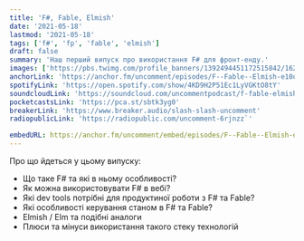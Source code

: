 ```yaml
---
title: 'F#, Fable, Elmish'
date: '2021-05-18'
lastmod: '2021-05-18'
tags: ['f#', 'fp', 'fable', 'elmish']
draft: false
summary: 'Наш перший випуск про використання F# для фронт-енду.'
images: ['https://pbs.twimg.com/profile_banners/1392494451172515842/1620833857/1500x500']
anchorLink: 'https://anchor.fm/uncomment/episodes/F--Fable--Elmish-e10o95r'
spotifyLink: 'https://open.spotify.com/show/4KD9H2P51Ec1LyVGKtO8tY'
soundcloudLink: 'https://soundcloud.com/uncommentpodcast/f-fable-elmish'
pocketcastsLink: 'https://pca.st/sbtk3yg0'
breakerLink: 'https://www.breaker.audio/slash-slash-uncomment'
radiopublicLink: 'https://radiopublic.com/uncomment-6rjnzz`'

embedURL: https://anchor.fm/uncomment/embed/episodes/F--Fable--Elmish-e10o95r
---
```


<PodcastContent
  url={embedURL}
  anchorLink={anchorLink}
  spotifyLink={spotifyLink}
  soundcloudLink={soundcloudLink}
  pocketcastsLink={pocketcastsLink}
  breakerLink={breakerLink}
  radiopublicLink={radiopublicLink}
  embedURL={embedURL}
/>

Про що йдеться у цьому випуску:

- Що таке F# та які в ньому особливості?
- Як можна використовувати F# в вебі?
- Які dev tools потрібні для продуктиної роботи з F# та Fable?
- Які особливості керування станом в F# та Fable?
- Elmish / Elm та подібні аналоги
- Плюси та мінуси використання такого стеку технологій
